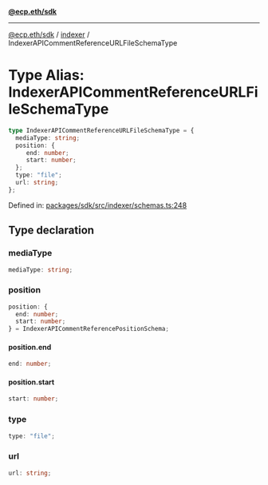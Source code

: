 [**@ecp.eth/sdk**](../../index.mdx)

***

[@ecp.eth/sdk](/sdk-reference/index.mdx) / [indexer](/sdk-reference/indexer/index.mdx) / IndexerAPICommentReferenceURLFileSchemaType

# Type Alias: IndexerAPICommentReferenceURLFileSchemaType

```ts
type IndexerAPICommentReferenceURLFileSchemaType = {
  mediaType: string;
  position: {
     end: number;
     start: number;
  };
  type: "file";
  url: string;
};
```

Defined in: [packages/sdk/src/indexer/schemas.ts:248](https://github.com/ecp-eth/comments-monorepo/blob/main/packages/sdk/src/indexer/schemas.ts#L248)

## Type declaration

### mediaType

```ts
mediaType: string;
```

### position

```ts
position: {
  end: number;
  start: number;
} = IndexerAPICommentReferencePositionSchema;
```

#### position.end

```ts
end: number;
```

#### position.start

```ts
start: number;
```

### type

```ts
type: "file";
```

### url

```ts
url: string;
```
